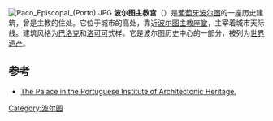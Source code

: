 [[Image:Paco_Episcopal_(Porto).JPG|thumb]]
'''波尔图主教宫'''（{{lang-pt|'''Paço Episcopal do Porto'''}}）是[[葡萄牙|葡萄牙]][[波尔图|波尔图]]的一座历史建筑，曾是主教的住处。它位于城市的高处，靠近[[波尔图主教座堂|波尔图主教座堂]]，主宰着城市天际线。建筑风格为[[巴洛克|巴洛克]]和[[洛可可|洛可可]]式样。它是波尔图历史中心的一部分，被列为[[世界遗产|世界遗产]]。 

==参考==
*[https://web.archive.org/web/20120317125732/http://www.igespar.pt/en/patrimonio/pesquisa/geral/patrimonioimovel/detail/70404/ The Palace in the Portuguese Institute of Architectonic Heritage.]

{{coord|41.1420|-8.6116|type:landmark_region:PT|display=title}}

[[Category:波尔图|Category:波尔图]]